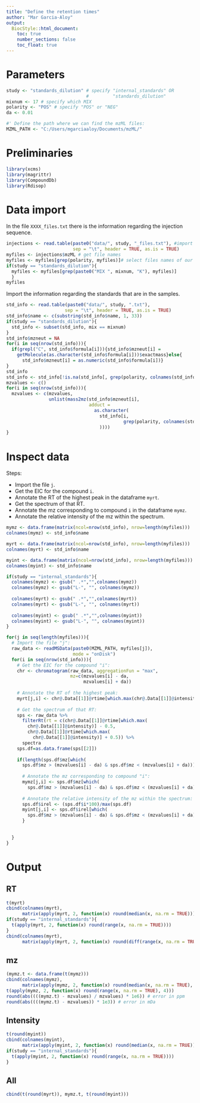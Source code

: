 ```yaml
---
title: "Define the retention times"
author: "Mar Garcia-Aloy"
output: 
  BiocStyle::html_document:
    toc: true
    number_sections: false
    toc_float: true
---
```


# Parameters

```r
study <- "standards_dilution" # specify "internal_standards" OR 
                              #         "standards_dilution"
mixnum <- 17 # specify which MIX
polarity <- "POS" # specify "POS" or "NEG"
da <- 0.01

#' Define the path where we can find the mzML files:
MZML_PATH <- "C:/Users/mgarciaaloy/Documents/mzML/"
```

# Preliminaries 

```r
library(xcms)
library(magrittr)
library(CompoundDb)
library(Rdisop)
```

# Data import

In the file `XXXX_files.txt` there is the information regarding 
the injection sequence.

```r
injections <- read.table(paste0("data/", study, "_files.txt"), #import the file
                         sep = "\t", header = TRUE, as.is = TRUE)
myfiles <- injections$mzML # get file names
myfiles <- myfiles[grep(polarity, myfiles)]# select files names of our polarity
if(study == "standards_dilution"){
  myfiles <- myfiles[grep(paste0("MIX ", mixnum, "K"), myfiles)]
  }
myfiles
```

Import the information regarding the standards that are in the samples.  

```r
std_info <- read.table(paste0("data/", study, ".txt"),
                      sep = "\t", header = TRUE, as.is = TRUE)
std_info$name <- c(substring(std_info$name, 1, 33))
if(study == "standards_dilution"){
  std_info <- subset(std_info, mix == mixnum)
}
std_info$mzneut = NA
for(i in seq(nrow(std_info))){
  if(grepl("C", std_info$formula[i])){std_info$mzneut[i] = 
    getMolecule(as.character(std_info$formula[i]))$exactmass}else{
      std_info$mzneut[i] = as.numeric(std_info$formula[i])}
}
std_info
std_info <- std_info[!is.na(std_info[, grep(polarity, colnames(std_info))]),]
mzvalues <- c()
for(i in seq(nrow(std_info))){
  mzvalues <- c(mzvalues, 
                unlist(mass2mz(std_info$mzneut[i], 
                               adduct = 
                                 as.character(
                                   std_info[i, 
                                            grep(polarity, colnames(std_info))]
                                   ))))
}
```

# Inspect data

Steps:  
  
* Import the file `j`.  
* Get the EIC for the compound `i`.  
* Annotate the RT of the highest peak in the dataframe `myrt`.  
* Get the spectrum of that RT.  
* Annotate the mz corresponding to compound `i` in the dataframe `mymz`.   
* Annotate the relative intensity of the mz within the spectrum.  

```r
mymz <- data.frame(matrix(ncol=nrow(std_info), nrow=length(myfiles)))
colnames(mymz) <- std_info$name

myrt <- data.frame(matrix(ncol=nrow(std_info), nrow=length(myfiles)))
colnames(myrt) <- std_info$name

myint <- data.frame(matrix(ncol=nrow(std_info), nrow=length(myfiles)))
colnames(myint) <- std_info$name

if(study == "internal_standards"){
  colnames(mymz) <- gsub(" .*","",colnames(mymz))
  colnames(mymz) <- gsub("L-", "", colnames(mymz))
  
  colnames(myrt) <- gsub(" .*","",colnames(myrt))
  colnames(myrt) <- gsub("L-", "", colnames(myrt))
  
  colnames(myint) <- gsub(" .*","",colnames(myint))
  colnames(myint) <- gsub("L-", "", colnames(myint))
}
```


```r
for(j in seq(length(myfiles))){
  # Import the file "j":
  raw_data <- readMSData(paste0(MZML_PATH, myfiles[j]), 
                         mode = "onDisk")
  for(i in seq(nrow(std_info))){
    # Get the EIC for the compound "i":
    chr <- chromatogram(raw_data, aggregationFun = "max",
                        mz=c(mzvalues[i] - da,
                             mzvalues[i] + da))
    
    # Annotate the RT of the highest peak:
    myrt[j,i] <- chr@.Data[[1]]@rtime[which.max(chr@.Data[[1]]@intensity)]
    
    # Get the spectrum of that RT:
    sps <- raw_data %>%
      filterRt(rt = c(chr@.Data[[1]]@rtime[which.max(
        chr@.Data[[1]]@intensity)] - 0.5,
        chr@.Data[[1]]@rtime[which.max(
          chr@.Data[[1]]@intensity)] + 0.5)) %>%
      spectra 
    sps.df=as.data.frame(sps[[2]])
    
    if(length(sps.df$mz[which(
      sps.df$mz > (mzvalues[i] - da) & sps.df$mz < (mzvalues[i] + da))]) > 0){
      
      # Annotate the mz corresponding to compound "i":
      mymz[j,i] <- sps.df$mz[which(
        sps.df$mz > (mzvalues[i] - da) & sps.df$mz < (mzvalues[i] + da))]
      
      # Annotate the relative intensity of the mz within the spectrum:
      sps.df$irel <- (sps.df$i*100)/max(sps.df)
      myint[j,i] <- sps.df$irel[which(
        sps.df$mz > (mzvalues[i] - da) & sps.df$mz < (mzvalues[i] + da))]
      }
    
    
  }
}
```

# Output
## RT

```r
t(myrt)
cbind(colnames(myrt), 
      matrix(apply(myrt, 2, function(x) round(median(x, na.rm = TRUE)))))
if(study == "internal_standards"){
  t(apply(myrt, 2, function(x) round(range(x, na.rm = TRUE))))
}
cbind(colnames(myrt), 
      matrix(apply(myrt, 2, function(x) round(diff(range(x, na.rm = TRUE))))))
```

## mz

```r
(mymz.t <- data.frame(t(mymz)))
cbind(colnames(mymz), 
      matrix(apply(mymz, 2, function(x) round(median(x, na.rm = TRUE), 5))))
t(apply(mymz, 2, function(x) round(range(x, na.rm = TRUE), 4)))
round(abs((((mymz.t) - mzvalues) / mzvalues) * 1e6)) # error in ppm
round(abs((((mymz.t) - mzvalues)) * 1e3)) # error in mDa
```

## Intensity

```r
t(round(myint))
cbind(colnames(myint), 
      matrix(apply(myint, 2, function(x) round(median(x, na.rm = TRUE)))))
if(study == "internal_standards"){
  t(apply(myint, 2, function(x) round(range(x, na.rm = TRUE))))
}
```

## All

```r
cbind(t(round(myrt)), mymz.t, t(round(myint)))
```

